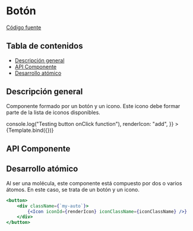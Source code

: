 
<Meta title="Molecules/ButtonWithIcon" component={Button} />


# Botón

[Código fuente](https://github.com/SGDavid2719/DesignSystem/tree/master/src/stories/atoms/Button)

## Tabla de contenidos

-   [Descripción general](#descripción-general)
-   [API Componente](#api-componente)
-   [Desarrollo atómico](#desarrollo-atómico)

## Descripción general

Componente formado por un botón y un icono. Este icono debe formar parte de la lista de iconos disponibles.

<Canvas>
    <Story
        name="Default"
        args={{
            label: "Button",
            onClick: () => console.log("Testing button onClick function"),
            renderIcon: "add",
        }}
    >
        {Template.bind({})}
    </Story>
</Canvas>

## API Componente

<Props of={Button} />

## Desarrollo atómico

Al ser una molécula, este componente está compuesto por dos o varios átomos. En este caso, se trata de un botón y un icono.

```jsx
<button>
    <div className={`my-auto`}>
        {<Icon iconId={renderIcon} iconClassName={iconClassName} />}
    </div>
</button>
```
